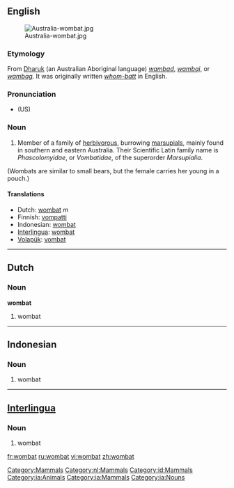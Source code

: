 {{wikipedia}}
==English==

[[Category:Mammals]]
[[Image:Australia-wombat.jpg|thumb]]

===Etymology===
From [[Dharuk]] (an Australian Aboriginal language) ''[[wambad]]'', ''[[wambaj]]'', or ''[[wambag]]''. It was originally written ''[[whom-batt]]'' in English.

===Pronunciation===
* (US) {{IPA|/ˈwɑmˌbæt/}}

===Noun===
{{en-noun}}

#Member of a family of [[herbivorous]], burrowing [[marsupial]]s, mainly found in southern and eastern Australia. Their Scientific Latin family name is ''Phascolomyidae'', or ''Vombatidae'', of the superorder ''Marsupialia''. 
(Wombats are similar to small bears, but the female carries her young in a pouch.)

====Translations====
*Dutch: [[wombat#Dutch|wombat]] ''m''
*Finnish: [[vompatti]]
*Indonesian: [[wombat#Indonesian|wombat]]
*[[Interlingua]]: [[wombat#Interlingua|wombat]]
*[[Volapük]]: [[vombat]]

----

==Dutch==

[[Category:nl:Mammals]]
===Noun===
'''wombat''' {{m}}
# wombat

----

==Indonesian==

[[Category:id:Mammals]]
===Noun===
# wombat

----

==[[Interlingua]]==

[[Category:ia:Animals]]
[[Category:ia:Mammals]]
[[Category:ia:Nouns]]
===Noun===
# wombat

[[fr:wombat]]
[[ru:wombat]]
[[vi:wombat]]
[[zh:wombat]]